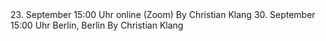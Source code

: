 <Columns cols={2}>
  <Card
    title="KI für Trainer*innen"
    href="https://luma.com/w6pmz0vg"
    arrow="true"
    cta="Jetzt registrieren"
    img="https://images.lumacdn.com/cdn-cgi/image/format=auto,fit=cover,dpr=2,anim=false,background=white,quality=75,width=180,height=180/gallery-images/2b/9d9ee6ac-3d35-4fce-ade7-3f0ee7216dac"
    horizontal
  >
    23. September 15:00 Uhr online (Zoom)  
    By Christian Klang
  </Card>
  <Card
    title="Workshop KI im Alltag"
    href="https://luma.com/grskqdfg"
    arrow="true"
    cta="Jetzt registrieren"
    img="https://images.lumacdn.com/cdn-cgi/image/format=auto,fit=cover,dpr=2,anim=false,background=white,quality=75,width=180,height=180/gallery-images/9q/b4220b16-8c45-40a8-bb89-5a63d11523b5"
    horizontal
  >
    30. September 15:00 Uhr Berlin, Berlin  
    By Christian Klang
  </Card>
</Columns>